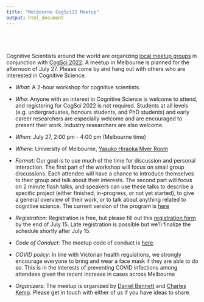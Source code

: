 ```yaml
---
title: "Melbourne CogSci22 Meetup"
output: html_document
---
```


<style type="text/css">

.title {
  display: none;
}

#getting-started img {
  margin-right: 10px;
}

</style>


<div class="row" style="padding-top: 40px;">
<div class="col-sm-12">

Cognitive Scientists around the world are organizing [local meetup groups]( 
https://cognitivesciencesociety.org/cogsci-2022-meetups/)
in conjunction with  [CogSci 2022](  https://cognitivesciencesociety.org/cogsci-2022/ ). A meetup in Melbourne is planned for the afternoon of July 27. Please come by and hang out with others who are interested in Cognitive Science. 

* *What*: A 2-hour workshop for cognitive scientists.

* *Who*: Anyone with an interest in Cognitive Science is welcome to attend, and registering for CogSci 2022 is not required. Students at all levels (e.g.\ undergraduates, honours students, and PhD students) and early career researchers are especially welcome and are encouraged to present their work. Industry researchers are also welcome.

* *When*: July 27, 2:00 pm - 4:00 pm (Melbourne time) 

* *Where*: University of Melbourne, [Yasuko Hiraoka Myer Room](
https://maps.unimelb.edu.au/parkville/building/158/yasuko-hiraoka-myer-room
)

* *Format*: Our goal is to use much of the time for discussion and personal interaction. The first part of the workshop will focus on small group discussions. Each attendee will have a chance to introduce themselves to their group and talk about their interests.  The second part will focus on 2 minute flash talks, and speakers can use these talks to describe a specific project (either finished, in-progress, or not yet started), to give a general overview of their work, or to talk about anything related to cognitive science. The current version of the program is [here](program.html)

<!-- The second part will focus on research presentations. There will be two kinds of presentations: -->

<!--     * 2 minute flash talks are for people who'd like to give a brief introduction to something they're working on, and it's fine to sign up for a flash talk regardless of whether you have any results to share.  -->
<!--     * 8 minute research talks are for people who'd like to present a project in a bit more detail.  -->

<!--     If you have a recent submission to CogSci, MathPsych, the Australasian Brain and Psychological Sciences Meeting or another relevant conference we encourage you to present the same work at the meetup (as either a 2 minute talk or an 8 minute talk) -->


* *Registration*: Registration is free, but please fill out this [registration form]( https://docs.google.com/forms/d/e/1FAIpQLSfdwm1Sx2iDfqY1fzWmwZbE89nygGuQ03aKCNV3WKvk6jaGnA/viewform?usp=sf_link ) by the end of July 15. Late registration is possible but we'll finalize the schedule shortly after July 15. 

* *Code of Conduct*: The meetup code of conduct is [here]( codeofconduct.html ).

* *COVID policy*:  In line with Victorian health regulations, we strongly encourage everyone to bring and wear a face mask if they are able to do so. This is in the interests of preventing COVID infections among attendees given the recent increase in cases across Melbourne


* *Organizers*: The meetup is organized by [Daniel Bennett]( https://bennett-daniel.github.io/ ) and [Charles Kemp]( http://www.charleskemp.com/ ). Please get in touch with either of us if you have ideas to share.

</div>
</div>
